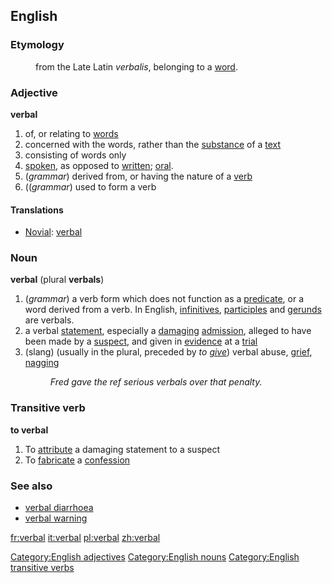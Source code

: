 ==English==
===Etymology===
:from the Late Latin ''verbalis'', belonging to a [[word]].

===Adjective===
'''verbal'''
#of, or relating to [[word]]s
#concerned with the words, rather than the [[substance]] of a [[text]]
#consisting of words only
#[[spoken]], as opposed to [[written]]; [[oral]].
#(''grammar'') derived from, or having the nature of a [[verb]]
#((''grammar'') used to form a verb


====Translations====
{{top}}

{{mid}}
*[[Novial]]: [[verbal]]
{{bottom}}

===Noun===
'''verbal''' (plural '''verbals''')
#(''grammar'') a verb form which does not function as a [[predicate]], or a word derived from a verb. In English, [[infinitive]]s, [[participle]]s and [[gerund]]s are verbals.
#a verbal [[statement]], especially a [[damaging]] [[admission]], alleged to have been made by a [[suspect]], and given in [[evidence]] at a [[trial]]
#(slang) (usually in the plural, preceded by ''to [[give]]'') verbal abuse, [[grief]], [[nag]]ging
#:''Fred gave the ref serious verbals over that penalty.''

===Transitive verb===
'''to verbal'''
#To [[attribute]] a damaging statement to a suspect
#To [[fabricate]] a [[confession]]

[[Category:English adjectives]]
[[Category:English nouns]]
[[Category:English transitive verbs]]
===See also===
*[[verbal diarrhoea]]
*[[verbal warning]]

[[fr:verbal]]
[[it:verbal]]
[[pl:verbal]]
[[zh:verbal]]